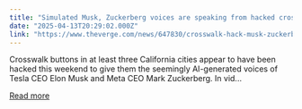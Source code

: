 ```yaml
---
title: "Simulated Musk, Zuckerberg voices are speaking from hacked crosswalk buttons"
date: "2025-04-13T20:29:02.000Z"
link: "https://www.theverge.com/news/647830/crosswalk-hack-musk-zuckerberg-voices-california"
---
```


Crosswalk buttons in at least three California cities appear to have been hacked this weekend to give them the seemingly AI-generated voices of Tesla CEO Elon Musk and Meta CEO Mark Zuckerberg. In vid...

[Read more](https://www.theverge.com/news/647830/crosswalk-hack-musk-zuckerberg-voices-california)
